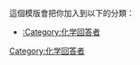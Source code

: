 {{Userbox-2
  |border-c = #000000
  |border-s = 1
  |info-c   = #f8eaba
  |info-s   = 8
  |info-fc  = #FFFF
  |id1      = [[File:Nuvola apps edu science.svg|30px]]
  |id2      = [[檔案:化學回答之一.jpg|50px]]
  |info     = <span style="color:blue"  ><big>'''{{BASEPAGENAME}}'''</big></span>已經[[Portal:化學/回答區|答對]]了<span style="color:red"  ><big>'''1'''</big></span>題[[Portal:化學/exercises|化學問題]]，真是厲害！</br>
}}
 <includeonly>[[Category:化学回答者|{{BASEPAGENAME}}]]</includeonly>
<noinclude>
<p style="clear: both; padding-top: 2em">
這個模版會把你加入到以下的分類：
*[[:Category:化学回答者]]
</p>
[[Category:化学回答者]]